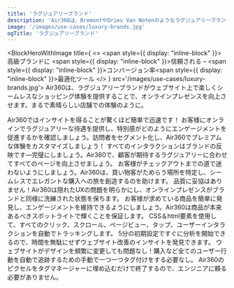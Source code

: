```yaml
---
title: 'ラグジュアリーブランド'
description: 'Air360は、BremontやDries Van Notenのようなラグジュアリーブランドが、訪問者のユニークな好みに合わせたパーソナライズされたシームレスなショッピング体験を提供することで、オンラインプレゼンスを向上させます。ユーザーがナビゲーションからチェックアウトまでのどこで困難を感じているかを特定することで、Air360は潜在的なボトルネックをすべて解消し、コンバージョン率と顧客ロイヤルティを向上させます。'
image: '/images/use-cases/luxury-brands.jpg'
ogTitle: 'ラグジュアリーブランド'
---
```


<BlockHeroWithImage title={
    <>
      <span style={{ display: "inline-block" }}>高級ブランドに</span> <span style={{ display: "inline-block" }}>信頼される –</span> <span style={{ display: "inline-block" }}>コンバージョン率</span><span style={{ display: "inline-block" }}>最適化ツール</span>
    </>
  } src='/images/use-cases/luxury-brands.jpg'>
  Air360は、ラグジュアリーブランドがウェブサイト上で楽しくシームレスなショッピング体験を提供することで、オンラインプレゼンスを向上させます。まるで素晴らしい店舗での体験のように。
</BlockHeroWithImage>

<ShowcaseLogos>
  <Puig />
  <DriesVanNoten />
  <Bremont />
</ShowcaseLogos>

<BlockTestimonial name='Aircaribes' src='/logo-brand/air-caraibes.svg'>
  Air360ではインサイトを得ることが驚くほど簡単で迅速です！
</BlockTestimonial>

<SlideFeature title='Air360で高級ブランドの成長を加速'>
  <Slide title='コンバージョンにつながる体験を' src='/images/use-cases/slides/slide1.webp' shadow={false}>
    お客様にオンラインでラグジュアリーな待遇を提供し、特別感がどのようにエンゲージメントを促進するかを確認しましょう。訪問者をセグメント化し、Air360でプレミアムな体験をカスタマイズしましょう！
  </Slide>
  <Slide title='各ページの最高のバージョンを' src='/images/use-cases/slides/slide2.webp' shadow={false}>
    すべてのインタラクションはブランドの反映です—完璧にしましょう。Air360で、顧客が期待するラグジュアリーに合わせてすべてのページを向上させましょう。
  </Slide>
  <Slide title='購入体験をシンプルに' src='/images/use-cases/slides/slide3.webp' shadow={false}>
    お客様がチェックアウトまでの道で迷わないようにしましょう。Air360は、買い物客がためらう場所を特定し、シームレスでエレガントな購入への旅を創造するのを助けます。
  </Slide>
  <Slide title='サイトをスムーズに運営' src='/images/use-cases/slides/slide4.webp' shadow={false}>
    品質に妥協はありません！Air360は隠れたUXの問題を明らかにし、オンラインプレゼンスがブランドと同様に洗練された状態を保ちます。
  </Slide>
  <Slide title='お客様の幸せを第一に' src='/images/use-cases/slides/slide5.webp' shadow={false}>
    お客様が求めている商品を簡単に発見し、エンゲージメントを維持できるようにしましょう。Air360は商品が本来あるべきスポットライトで輝くことを保証します。
  </Slide>
</SlideFeature>

<GalleryBlocks title='Air360の強み'>
  <Block title='自動トラッキング' icon='robot-astromech' color='orange'>
    CSS＆html要素を使用して、すべてのクリック、スクロール、ページビュー、タップ、ユーザーインタラクションを自動でトラッキングします。
  </Block>
  <Block title='すぐに分析を開始' icon='bolt' color='purple'>
    5分の初期設定ですぐに分析を開始できるので、時間を無駄にせずウェブサイト改善のインサイトを発見できます。
  </Block>
  <Block title='タグ不要' icon='tag' color='orange'>
    ウェブサイトがデザインを頻繁に変更しても問題なし！購入など全てのユーザー行動を自動で追跡するための手動で一つ一つタグ付けをする必要なし。
  </Block>
  <Block title='ノーコード' icon='code' color='purple'>
    Air360のピクセルをタグマネージャーに埋め込むだけで終了するので、エンジニアに頼る必要がありません。
  </Block>
</GalleryBlocks>

<BlockSection lp>
  <LaundryList lang="ja" items={['コンバージョンにつながる体験を', '各ページの最高のバージョンを', '購入体験をシンプルに', 'サイトをスムーズに運営', 'お客様の幸せを第一に']} />
</BlockSection>

<BlockFeature title='最高のユーザー体験を作成するために必要なすべて'>
  <Feature name='自動トラッキング' icon='robot-astromech' />
  <Feature name='カスタムデータ収集' icon='database' />
  <Feature name='コード不要のエラー検出' icon='message-exclamation' />
  <Feature name='高度なセグメント' icon='square-kanban' />
  <Feature name='ファネル分析' icon='filter-circle-dollar' />
  <Feature name='ユーザージャーニー' icon='cart-shopping' />
  <Feature name='オンページ分析' icon='user-magnifying-glass' />
  <Feature name='セッションリプレイ' icon='clapperboard-play' />
</BlockFeature>

<BlockSection className='mb-15'>
  <IncreaseConversionWrapper />
</BlockSection>

